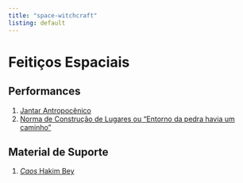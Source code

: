 ```yaml
---
title: "space-witchcraft"
listing: default
---
```

# Feitiços Espaciais

## Performances
1. [Jantar Antropocênico](/performances/jantar-antropocênico.html)
2. [Norma de Construção de Lugares ou “Entorno da pedra havia um caminho”](/performances/norma-de-construcao-de-lugares.html)

## Material de Suporte
1. [*Caos* Hakim Bey](/assets/pdf/BEY-Hakim-(2003)-Caos-terrorismo-poetico-e-outros-crimes-exemplares.pdf)